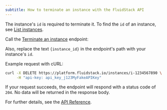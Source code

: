 ---
subtitle: How to terminate an instance with the FluidStack API
---

The instance's `id` is required to terminate it. To find the `id` of an instance, see [List instances](/instances/manage/list).

Call the [Terminate an instance](/api-reference/instances/delete) endpoint:

<EndpointRequestSnippet endpoint='DEL /instances/:instance_id' />

<Markdown src='../../../snippets/api-key-header.mdx' /> 

Also, replace the text `{instance_id}` in the endpoint's path with your instance's `id`. 

Example request with cURL:
```bash 
curl -X DELETE https://platform.fluidstack.io/instances/i-1234567890 \
     -H "api-key: api_key_j123MyFakeAPIKey"
```

If your request succeeds, the endpoint will respond with a status code of `204`. No data will be returned in the response body.

For further details, see the [API Reference](/api-reference/instances/delete).